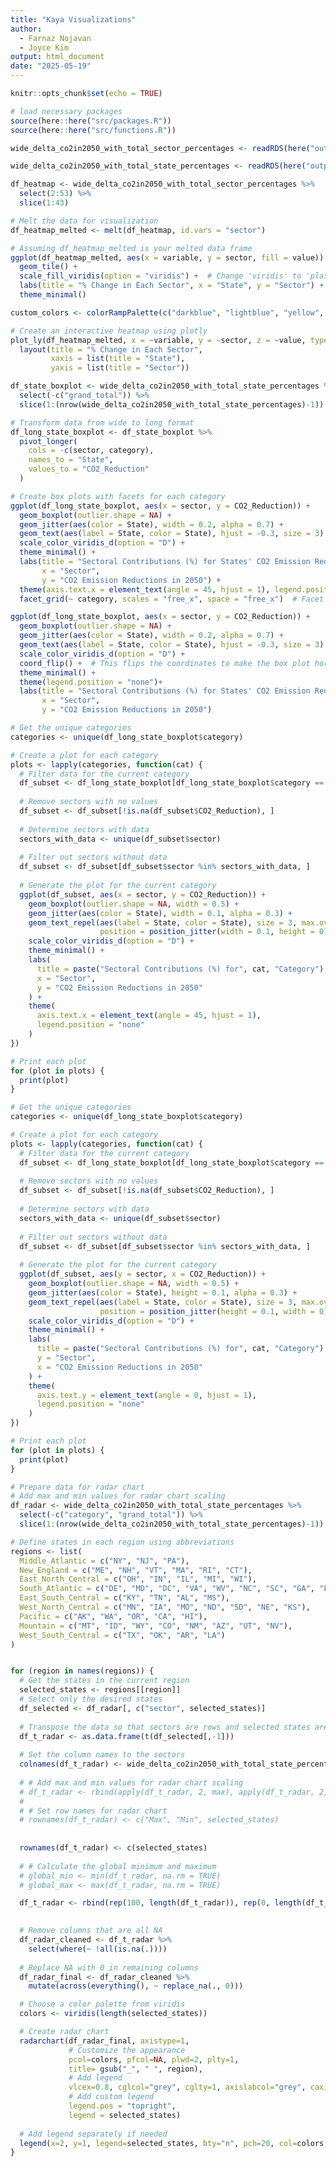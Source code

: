 ```yaml
---
title: "Kaya Visualizations"
author: 
  - Farnaz Nojavan
  - Joyce Kim
output: html_document
date: "2025-05-19"
---
```


```r
knitr::opts_chunk$set(echo = TRUE)
```

```r
# load necessary packages
source(here::here("src/packages.R"))
source(here::here("src/functions.R"))
```

```r

wide_delta_co2in2050_with_total_sector_percentages <- readRDS(here("output/data/wide_delta_co2in2050_with_total_sector_percentages.rds"))

wide_delta_co2in2050_with_total_state_percentages <- readRDS(here("output/data/wide_delta_co2in2050_with_total_state_percentages.rds"))
```



```r
df_heatmap <- wide_delta_co2in2050_with_total_sector_percentages %>% 
  select(2:53) %>% 
  slice(1:43)

# Melt the data for visualization
df_heatmap_melted <- melt(df_heatmap, id.vars = "sector")

# Assuming df_heatmap_melted is your melted data frame
ggplot(df_heatmap_melted, aes(x = variable, y = sector, fill = value)) +
  geom_tile() +
  scale_fill_viridis(option = "viridis") +  # Change 'viridis' to 'plasma', 'magma', or 'inferno' as needed
  labs(title = "% Change in Each Sector", x = "State", y = "Sector") +
  theme_minimal()

custom_colors <- colorRampPalette(c("darkblue", "lightblue", "yellow", "orange", "red"))(256)

# Create an interactive heatmap using plotly
plot_ly(df_heatmap_melted, x = ~variable, y = ~sector, z = ~value, type = "heatmap", colors = custom_colors) %>%
  layout(title = "% Change in Each Sector",
         xaxis = list(title = "State"),
         yaxis = list(title = "Sector"))
```

```r
df_state_boxplot <- wide_delta_co2in2050_with_total_state_percentages %>% 
  select(-c("grand_total")) %>% 
  slice(1:(nrow(wide_delta_co2in2050_with_total_state_percentages)-1))

# Transform data from wide to long format
df_long_state_boxplot <- df_state_boxplot %>%
  pivot_longer(
    cols = -c(sector, category),
    names_to = "State",
    values_to = "CO2_Reduction"
  )

# Create box plots with facets for each category
ggplot(df_long_state_boxplot, aes(x = sector, y = CO2_Reduction)) +
  geom_boxplot(outlier.shape = NA) +
  geom_jitter(aes(color = State), width = 0.2, alpha = 0.7) +
  geom_text(aes(label = State, color = State), hjust = -0.3, size = 3) +
  scale_color_viridis_d(option = "D") +
  theme_minimal() +
  labs(title = "Sectoral Contributions (%) for States' CO2 Emission Reductions in 2050, Decarbonization minus Reference",
       x = "Sector",
       y = "CO2 Emission Reductions in 2050") +
  theme(axis.text.x = element_text(angle = 45, hjust = 1), legend.position = "none") +
  facet_grid(~ category, scales = "free_x", space = "free_x")  # Facet by category 

```

```r

ggplot(df_long_state_boxplot, aes(x = sector, y = CO2_Reduction)) +
  geom_boxplot(outlier.shape = NA) +
  geom_jitter(aes(color = State), width = 0.2, alpha = 0.7) +
  geom_text(aes(label = State, color = State), hjust = -0.3, size = 3) +
  scale_color_viridis_d(option = "D") +
  coord_flip() +  # This flips the coordinates to make the box plot horizontal
  theme_minimal() +
  theme(legend.position = "none")+
  labs(title = "Sectoral Contributions (%) for States' CO2 Emission Reductions in 2050, Decarbonization minus Reference",
       x = "Sector",
       y = "CO2 Emission Reductions in 2050") 
```
```r
# Get the unique categories
categories <- unique(df_long_state_boxplot$category)

# Create a plot for each category
plots <- lapply(categories, function(cat) {
  # Filter data for the current category
  df_subset <- df_long_state_boxplot[df_long_state_boxplot$category == cat, ]
  
  # Remove sectors with no values
  df_subset <- df_subset[!is.na(df_subset$CO2_Reduction), ]
  
  # Determine sectors with data
  sectors_with_data <- unique(df_subset$sector)
  
  # Filter out sectors without data
  df_subset <- df_subset[df_subset$sector %in% sectors_with_data, ]
  
  # Generate the plot for the current category
  ggplot(df_subset, aes(x = sector, y = CO2_Reduction)) +
    geom_boxplot(outlier.shape = NA, width = 0.5) +
    geom_jitter(aes(color = State), width = 0.1, alpha = 0.3) +
    geom_text_repel(aes(label = State, color = State), size = 3, max.overlaps = 10, 
                    position = position_jitter(width = 0.1, height = 0)) +
    scale_color_viridis_d(option = "D") +
    theme_minimal() +
    labs(
      title = paste("Sectoral Contributions (%) for", cat, "Category"),
      x = "Sector",
      y = "CO2 Emission Reductions in 2050"
    ) +
    theme(
      axis.text.x = element_text(angle = 45, hjust = 1),
      legend.position = "none"
    )
})

# Print each plot
for (plot in plots) {
  print(plot)
}
```

```r
# Get the unique categories
categories <- unique(df_long_state_boxplot$category)

# Create a plot for each category
plots <- lapply(categories, function(cat) {
  # Filter data for the current category
  df_subset <- df_long_state_boxplot[df_long_state_boxplot$category == cat, ]
  
  # Remove sectors with no values
  df_subset <- df_subset[!is.na(df_subset$CO2_Reduction), ]
  
  # Determine sectors with data
  sectors_with_data <- unique(df_subset$sector)
  
  # Filter out sectors without data
  df_subset <- df_subset[df_subset$sector %in% sectors_with_data, ]
  
  # Generate the plot for the current category
  ggplot(df_subset, aes(y = sector, x = CO2_Reduction)) +
    geom_boxplot(outlier.shape = NA, width = 0.5) +
    geom_jitter(aes(color = State), height = 0.1, alpha = 0.3) +
    geom_text_repel(aes(label = State, color = State), size = 3, max.overlaps = 10, 
                    position = position_jitter(height = 0.1, width = 0)) +
    scale_color_viridis_d(option = "D") +
    theme_minimal() +
    labs(
      title = paste("Sectoral Contributions (%) for", cat, "Category"),
      y = "Sector",
      x = "CO2 Emission Reductions in 2050"
    ) +
    theme(
      axis.text.y = element_text(angle = 0, hjust = 1),
      legend.position = "none"
    )
})

# Print each plot
for (plot in plots) {
  print(plot)
}
```


```r

# Prepare data for radar chart
# Add max and min values for radar chart scaling
df_radar <- wide_delta_co2in2050_with_total_state_percentages %>% 
  select(-c("category", "grand_total")) %>% 
  slice(1:(nrow(wide_delta_co2in2050_with_total_state_percentages)-1))

# Define states in each region using abbreviations
regions <- list(
  Middle_Atlantic = c("NY", "NJ", "PA"),
  New_England = c("ME", "NH", "VT", "MA", "RI", "CT"),
  East_North_Central = c("OH", "IN", "IL", "MI", "WI"),
  South_Atlantic = c("DE", "MD", "DC", "VA", "WV", "NC", "SC", "GA", "FL"),
  East_South_Central = c("KY", "TN", "AL", "MS"),
  West_North_Central = c("MN", "IA", "MO", "ND", "SD", "NE", "KS"),
  Pacific = c("AK", "WA", "OR", "CA", "HI"),
  Mountain = c("MT", "ID", "WY", "CO", "NM", "AZ", "UT", "NV"),
  West_South_Central = c("TX", "OK", "AR", "LA")
)


for (region in names(regions)) {
  # Get the states in the current region
  selected_states <- regions[[region]]
  # Select only the desired states
  df_selected <- df_radar[, c("sector", selected_states)]
  
  # Transpose the data so that sectors are rows and selected states are columns
  df_t_radar <- as.data.frame(t(df_selected[,-1]))
  
  # Set the column names to the sectors
  colnames(df_t_radar) <- wide_delta_co2in2050_with_total_state_percentages$sector[-43]
  
  # # Add max and min values for radar chart scaling
  # df_t_radar <- rbind(apply(df_t_radar, 2, max), apply(df_t_radar, 2, min), df_t_radar)
  # 
  # # Set row names for radar chart
  # rownames(df_t_radar) <- c("Max", "Min", selected_states)
  
  
  rownames(df_t_radar) <- c(selected_states)
  
  # # Calculate the global minimum and maximum
  # global_min <- min(df_t_radar, na.rm = TRUE)
  # global_max <- max(df_t_radar, na.rm = TRUE)

  df_t_radar <- rbind(rep(100, length(df_t_radar)), rep(0, length(df_t_radar)), df_t_radar)

  
  # Remove columns that are all NA
  df_radar_cleaned <- df_t_radar %>%
    select(where(~ !all(is.na(.))))
  
  # Replace NA with 0 in remaining columns
  df_radar_final <- df_radar_cleaned %>%
    mutate(across(everything(), ~ replace_na(., 0)))

  # Choose a color palette from viridis
  colors <- viridis(length(selected_states))

  # Create radar chart
  radarchart(df_radar_final, axistype=1,
             # Customize the appearance
             pcol=colors, pfcol=NA, plwd=2, plty=1,
             title= gsub("_", " ", region),
             # Add legend
             vlcex=0.8, cglcol="grey", cglty=1, axislabcol="grey", caxislabels=seq(0,100,20),
             # Add custom legend
             legend.pos = "topright",
             legend = selected_states)
  
  # Add legend separately if needed
  legend(x=2, y=1, legend=selected_states, bty="n", pch=20, col=colors, text.col="black", cex=0.8, pt.cex=1.5)
}


```
